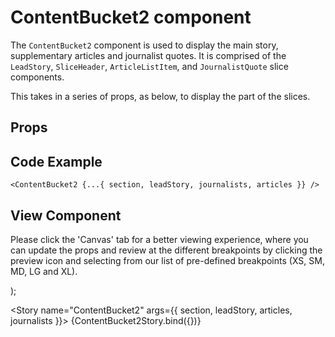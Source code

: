 

<Meta
  title="Newskit Slices/Content Bucket 2"
  component={ContentBucket2}
/>

# ContentBucket2 component
The `ContentBucket2` component is used to display the main story, supplementary articles and journalist quotes.
It is comprised of the `LeadStory`, `SliceHeader`, `ArticleListItem`, and `JournalistQuote` slice components.

This takes in a series of props, as below, to display the part of the slices.

## Props
<Props of={ContentBucket2} />

## Code Example
`<ContentBucket2 {...{ section, leadStory, journalists, articles }} />`

## View Component
Please click the 'Canvas' tab for a better viewing experience, where you can update the props and review at the different breakpoints by clicking the preview icon and selecting from our list of pre-defined breakpoints (XS, SM, MD, LG and XL).

  <NewsKitProvider theme={TimesWebLightTheme}>
    <ContentBucket2 {...{ section, leadStory, journalists, articles }} />
  </NewsKitProvider>
);

<Story name="ContentBucket2" args={{
  section,
  leadStory,
  articles,
  journalists
}}>
  {ContentBucket2Story.bind({})}
</Story>